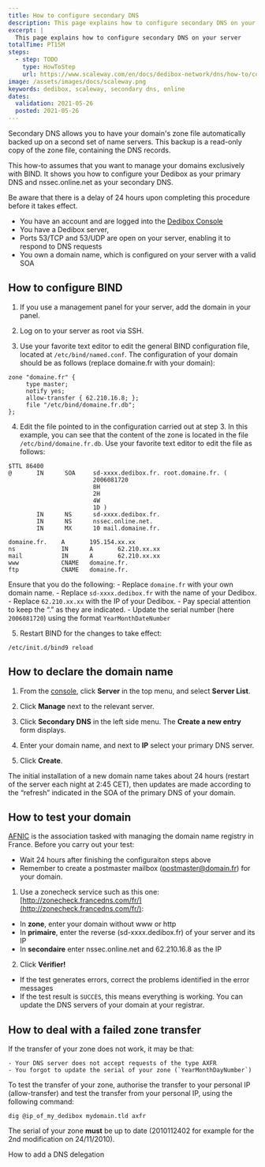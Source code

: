 ```yaml
---
title: How to configure secondary DNS
description: This page explains how to configure secondary DNS on your server
excerpt: |
  This page explains how to configure secondary DNS on your server
totalTime: PT15M
steps:
  - step: TODO
    type: HowToStep
    url: https://www.scaleway.com/en/docs/dedibox-network/dns/how-to/configure-secondary-dns
image: /assets/images/docs/scaleway.png
keywords: dedibox, scaleway, secondary dns, online
dates:
  validation: 2021-05-26
  posted: 2021-05-26
---
```


Secondary DNS allows you to have your domain's zone file automatically backed up on a second set of name servers. This backup is a read-only copy of the zone file, containing the DNS records.

This how-to assumes that you want to manage your domains exclusively with BIND. It shows you how to configure your Dedibox as your primary DNS and nssec.online.net as your secondary DNS.

<Message type="important">

Be aware that there is a delay of 24 hours upon completing this procedure before it takes effect.

</Message>

<Message type="requirement">

  - You have an account and are logged into the [Dedibox Console](https://console.online.net) 
  - You have a Dedibox server,
  - Ports 53/TCP and 53/UDP are open on your server, enabling it to respond to DNS requests
  - You own a domain name, which is configured on your server with a valid SOA

</Message>

## How to configure BIND

1. If you use a management panel for your server, add the domain in your panel.

2. Log on to your server as root via SSH.

3. Use your favorite text editor to edit the general BIND configuration file, located at `/etc/bind/named.conf`. The configuration of your domain should be as follows (replace domaine.fr with your domain):

  ```
  zone "domaine.fr" { 
       type master; 
       notify yes; 
       allow-transfer { 62.210.16.8; }; 
       file "/etc/bind/domaine.fr.db"; 
  }; 
  ```

4. Edit the file pointed to in the configuration carried out at step 3. In this example, you can see that the content of the zone is located in the file `/etc/bind/domaine.fr.db`. Use your favorite text editor to edit the file as follows:

  ```
  $TTL 86400
  @       IN      SOA     sd-xxxx.dedibox.fr. root.domaine.fr. (
                          2006081720
                          8H
                          2H
                          4W
                          1D )
          IN      NS      sd-xxxx.dedibox.fr.
          IN      NS      nssec.online.net.
          IN      MX      10 mail.domaine.fr.

  domaine.fr.    A       195.154.xx.xx
  ns             IN      A       62.210.xx.xx
  mail           IN      A       62.210.xx.xx
  www            CNAME   domaine.fr.
  ftp            CNAME   domaine.fr.
  ```

  Ensure that you do the following:
    - Replace `domaine.fr` with your own domain name.
    - Replace `sd-xxxx.dedibox.fr` with the name of your Dedibox.
    - Replace `62.210.xx.xx` with the IP of your Dedibox.
    - Pay special attention to keep the “.” as they are indicated.
    - Update the serial number (here `2006081720`) using the format `YearMonthDateNumber`

5. Restart BIND for the changes to take effect:

  ```
  /etc/init.d/bind9 reload
  ```

## How to declare the domain name

1. From the [console](https://console.online.net/), click **Server** in the top menu, and select **Server List**.

2. Click **Manage** next to the relevant server.

3. Click **Secondary DNS** in the left side menu. The **Create a new entry** form displays.

4. Enter your domain name, and next to **IP** select your primary DNS server.

5. Click **Create**.

<Message type="note">

The initial installation of a new domain name takes about 24 hours (restart of the server each night at 2:45 CET), then updates are made according to the “refresh” indicated in the SOA of the primary DNS of your domain. 

</Message>

## How to test your domain

[AFNIC](https://www.afnic.fr/) is the association tasked with managing the domain name registry in France. Before you carry out your test:

  - Wait 24 hours after finishing the configuraiton steps above
  - Remember to create a postmaster mailbox (postmaster@domain.fr) for your domain.

1. Use a zonecheck service such as this one: [http://zonecheck.francedns.com/fr/](http://zonecheck.francedns.com/fr/):

  - In **zone**, enter your domain without www or http
  - In **primaire**, enter the reverse (sd-xxxx.dedibox.fr) of your server and its IP
  - In **secondaire** enter nssec.online.net and 62.210.16.8 as the IP

2. Click **Vérifier!**

  - If the test generates errors, correct the problems identified in the error messages
  - If the test result is `SUCCÈS`, this means everything is working. You can update the DNS servers of your domain at your registrar.

## How to deal with a failed zone transfer

If the transfer of your zone does not work, it may be that:

    - Your DNS server does not accept requests of the type AXFR
    - You forgot to update the serial of your zone (`YearMonthDayNumber`)

To test the transfer of your zone, authorise the transfer to your personal IP (allow-transfer) and test the transfer from your personal IP, using the following command:

```
dig @ip_of_my_dedibox mydomain.tld axfr
```

The serial of your zone **must** be up to date (2010112402 for example for the 2nd modification on 24/11/2010).

<Navigation title="See Also">
  <PreviousButton to="/dedibox-network/dns/how-to/add-dns-delegation/">How to add a DNS delegation</PreviousButton>
</Navigation>
